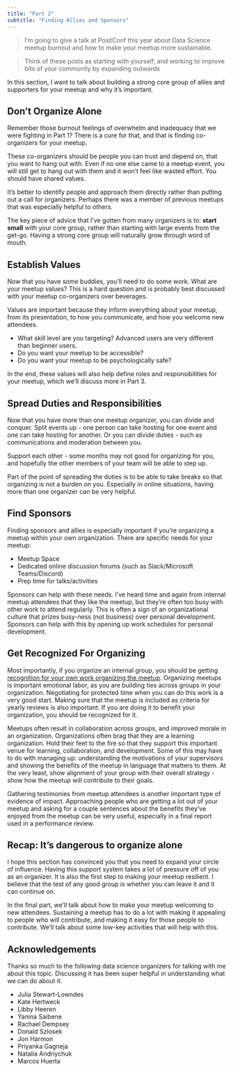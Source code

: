 ```yaml
---
title: "Part 2"
subtitle: "Finding Allies and Sponsors"
---
```


> I'm going to give a talk at PositConf this year about Data Science meetup burnout and how to make your meetup more sustainable. 

> Think of these posts as starting with yourself, and working to improve bits of your community by expanding outwards

In this section, I want to talk about building a strong core group of allies and supporters for your meetup and why it's important.

## Don't Organize Alone

Remember those burnout feelings of overwhelm and inadequacy that we were fighting in Part 1? There is a cure for that, and that is finding co-organizers for your meetup.

These co-organizers should be people you can trust and depend on, that you want to hang out with. Even if no one else came to a meetup event, you will still get to hang out with them and it won't feel like wasted effort. You should have shared values. 

It's better to identify people and approach them directly rather than putting out a call for organizers. Perhaps there was a member of previous meetups that was especially helpful to others. 

The key piece of advice that I've gotten from many organizers is to: **start small** with your core group, rather than starting with large events from the get-go. Having a strong core group will naturally grow through word of mouth. 

## Establish Values

Now that you have some buddies, you'll need to do some work. What are your meetup values? This is a hard question and is probably best discussed with your meetup co-organizers over beverages.

Values are important because they inform everything about your meetup, from its presentation, to how you communicate, and how you welcome new attendees. 

- What skill level are you targeting? Advanced users are very different than beginner users.
- Do you want your meetup to be accessible?
- Do you want your meetup to be psychologically safe?

In the end, these values will also help define roles and responsibilities for your meetup, which we'll discuss more in Part 3. 

## Spread Duties and Responsibilities

Now that you have more than one meetup organizer, you can divide and conquer. Split events up - one person can take hosting for one event and one can take hosting for another. Or you can divide duties - such as communications and moderation between you. 

Support each other - some months may not good for organizing for you, and hopefully the other members of your team will be able to step up. 

Part of the point of spreading the duties is to be able to take breaks so that organizing is not a burden on you. Especially in online situations, having more than one organizer can be very helpful. 

## Find Sponsors

Finding sponsors and allies is especially important if you're organizing a meetup within your own organization. There are specific needs for your meetup:

- Meetup Space
- Dedicated online discussion forums (such as Slack/Microsoft Teams/Discord)
- Prep time for talks/activities

Sponsors can help with these needs. I've heard time and again from internal meetup attendees that they like the meetup, but they're often too busy with other work to attend regularly. This is often a sign of an organizational culture that prizes busy-ness (not business) over personal development. Sponsors can help with this by opening up work schedules for personal development.

## Get Recognized For Organizing

Most importantly, if you organize an internal group, you should be getting [recognition for your own work organizing the meetup](https://colorado.posit.co/rsc/ds-community-builder/receive-recognition.html). Organizing meetups is important emotional labor, as you are building ties across groups in your organization. Negotiating for protected time when you can do this work is a very good start. Making sure that the meetup is included as criteria for yearly reviews is also important. If you are doing it to benefit your organization, you should be recognized for it.

Meetups often result in collaboration across groups, and improved morale in an organization. Organizations often brag that they are a learning organization. Hold their feet to the fire so that they support this important venue for learning, collaboration, and development. Some of this may have to do with managing up: understanding the motivations of your supervisors and showing the benefits of the meetup in language that matters to them. At the very least, show alignment of your group with their overall strategy - show how the meetup will contribute to their goals.

Gathering testimonies from meetup attendees is another important type of evidence of impact. Approaching people who are getting a lot out of your meetup and asking for a couple sentences about the benefits they've enjoyed from the meetup can be very useful, especially in a final report used in a performance review.

## Recap: It's dangerous to organize alone

I hope this section has convinced you that you need to expand your circle of influence. Having this support system takes a lot of pressure off of you as an organizer. It is also the first step to making your meetup resilient. I believe that the test of any good group is whether you can leave it and it can continue on. 

In the final part, we'll talk about how to make your meetup welcoming to new attendees. Sustaining a meetup has to do a lot with making it appealing to people who will contribute, and making it easy for those people to contribute. We'll talk about some low-key activities that will help with this.

## Acknowledgements

Thanks so much to the following data science organizers for talking with me about this topic. Discussing it has been super helpful in understanding what we can do about it. 

- Julia Stewart-Lowndes
- Kate Hertweck
- Libby Heeren
- Yanina Saibene
- Rachael Dempsey
- Donald Szlosek
- Jon Harmon
- Priyanka Gagneja
- Natalia Andriychuk
- Marcos Huerta